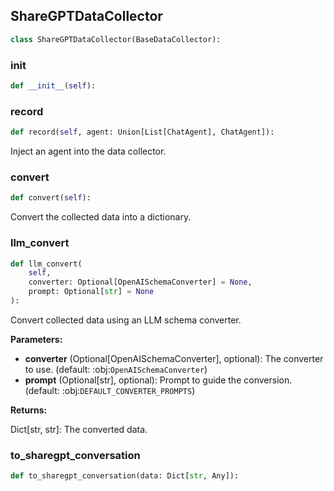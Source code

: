 <a id="camel.data_collectors.sharegpt_collector"></a>

<a id="camel.data_collectors.sharegpt_collector.ShareGPTDataCollector"></a>

## ShareGPTDataCollector

```python
class ShareGPTDataCollector(BaseDataCollector):
```

<a id="camel.data_collectors.sharegpt_collector.ShareGPTDataCollector.__init__"></a>

### __init__

```python
def __init__(self):
```

<a id="camel.data_collectors.sharegpt_collector.ShareGPTDataCollector.record"></a>

### record

```python
def record(self, agent: Union[List[ChatAgent], ChatAgent]):
```

Inject an agent into the data collector.

<a id="camel.data_collectors.sharegpt_collector.ShareGPTDataCollector.convert"></a>

### convert

```python
def convert(self):
```

Convert the collected data into a dictionary.

<a id="camel.data_collectors.sharegpt_collector.ShareGPTDataCollector.llm_convert"></a>

### llm_convert

```python
def llm_convert(
    self,
    converter: Optional[OpenAISchemaConverter] = None,
    prompt: Optional[str] = None
):
```

Convert collected data using an LLM schema converter.

**Parameters:**

- **converter** (Optional[OpenAISchemaConverter], optional): The converter to use. (default: :obj:`OpenAISchemaConverter`)
- **prompt** (Optional[str], optional): Prompt to guide the conversion. (default: :obj:`DEFAULT_CONVERTER_PROMPTS`)

**Returns:**

  Dict[str, str]: The converted data.

<a id="camel.data_collectors.sharegpt_collector.ShareGPTDataCollector.to_sharegpt_conversation"></a>

### to_sharegpt_conversation

```python
def to_sharegpt_conversation(data: Dict[str, Any]):
```
